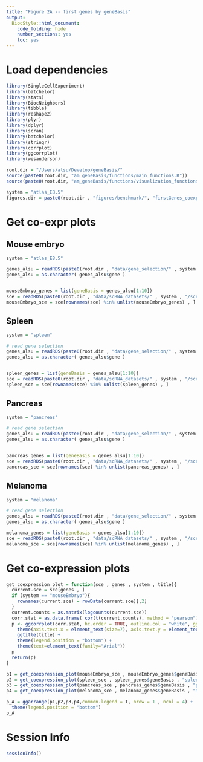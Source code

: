 ```yaml
---
title: "Figure 2A -- first genes by geneBasis"
output:
  BiocStyle::html_document:
    code_folding: hide
    number_sections: yes
    toc: yes  
---
```

# Load dependencies

```r


library(SingleCellExperiment)
library(batchelor)
library(stats)
library(BiocNeighbors)
library(tibble)
library(reshape2)
library(plyr)
library(dplyr)
library(scran)
library(batchelor)
library(stringr)
library(corrplot)
library(ggcorrplot)
library(wesanderson)

root.dir = "/Users/alsu/Develop/geneBasis/"
source(paste0(root.dir, "am_geneBasis/functions/main_functions.R"))
source(paste0(root.dir, "am_geneBasis/functions/visualization_functions.R"))

system = "atlas_E8.5"
figures.dir = paste0(root.dir , "figures/benchmark/", "firstGenes_coexpr" , "/")


```

# Get co-expr plots

## Mouse embryo

```r


system = "atlas_E8.5"

genes_alsu = readRDS(paste0(root.dir , "data/gene_selection/" , system , "/" , "gene_selection.Rds"))
genes_alsu = as.character( genes_alsu$gene )


mouseEmbryo_genes = list(geneBasis = genes_alsu[1:10])
sce = readRDS(paste0(root.dir , "data/scRNA_datasets/" , system , "/sce_" , system , ".Rds"))
mouseEmbryo_sce = sce[rownames(sce) %in% unlist(mouseEmbryo_genes) , ]


```


## Spleen

```r


system = "spleen"

# read gene selection 
genes_alsu = readRDS(paste0(root.dir , "data/gene_selection/" , system , "/" , "gene_selection.Rds"))
genes_alsu = as.character( genes_alsu$gene )


spleen_genes = list(geneBasis = genes_alsu[1:10])
sce = readRDS(paste0(root.dir , "data/scRNA_datasets/" , system , "/sce_" , system , ".Rds"))
spleen_sce = sce[rownames(sce) %in% unlist(spleen_genes) , ]


```


## Pancreas

```r

system = "pancreas"

# read gene selection 
genes_alsu = readRDS(paste0(root.dir , "data/gene_selection/" , system , "/" , "gene_selection.Rds"))
genes_alsu = as.character( genes_alsu$gene )


pancreas_genes = list(geneBasis = genes_alsu[1:10])
sce = readRDS(paste0(root.dir , "data/scRNA_datasets/" , system , "/sce_" , system , ".Rds"))
pancreas_sce = sce[rownames(sce) %in% unlist(pancreas_genes) , ]


```

## Melanoma

```r

system = "melanoma"

# read gene selection 
genes_alsu = readRDS(paste0(root.dir , "data/gene_selection/" , system , "/" , "gene_selection_unbatched.Rds"))
genes_alsu = as.character( genes_alsu$gene )

melanoma_genes = list(geneBasis = genes_alsu[1:10])
sce = readRDS(paste0(root.dir , "data/scRNA_datasets/" , system , "/sce_" , system , ".Rds"))
melanoma_sce = sce[rownames(sce) %in% unlist(melanoma_genes) , ]


```


# Get co-expression plots


```r


get_coexpression_plot = function(sce , genes , system , title){
  current.sce = sce[genes , ]
  if (system == "mouseEmbryo"){
    rownames(current.sce) = rowData(current.sce)[,2]
  }
  current.counts = as.matrix(logcounts(current.sce))
  corr.stat = as.data.frame( cor(t(current.counts), method = "pearson") )
  p <- ggcorrplot(corr.stat, hc.order = TRUE, outline.col = "white", ggtheme = ggplot2::theme_gray, colors = c("#6D9EC1", "white", "#E46726")) +
    theme(axis.text.x = element_text(size=7), axis.text.y = element_text(size=7)) + 
    ggtitle(title) + 
    theme(legend.position = "bottom") + 
    theme(text=element_text(family="Arial"))
  p
  return(p)
}

p1 = get_coexpression_plot(mouseEmbryo_sce , mouseEmbryo_genes$geneBasis , "mouseEmbryo" , NULL)
p2 = get_coexpression_plot(spleen_sce , spleen_genes$geneBasis , "spleen" , NULL)
p3 = get_coexpression_plot(pancreas_sce , pancreas_genes$geneBasis , "pancreas" , NULL)
p4 = get_coexpression_plot(melanoma_sce , melanoma_genes$geneBasis , "melanoma" , NULL)

p_A = ggarrange(p1,p2,p3,p4,common.legend = T, nrow = 1 , ncol = 4) + 
  theme(legend.position = "bottom")
p_A


```




# Session Info

```r
sessionInfo()
```
